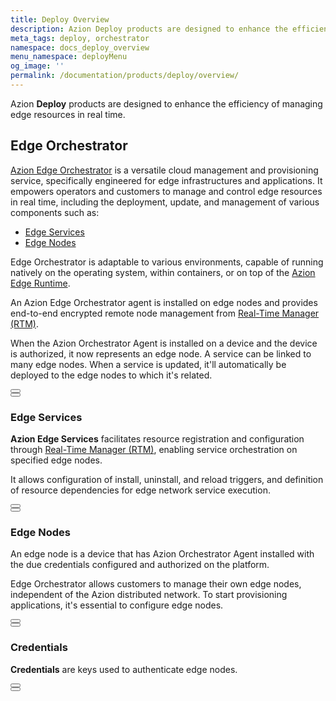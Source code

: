```yaml
---
title: Deploy Overview
description: Azion Deploy products are designed to enhance the efficiency of managing edge resources in real time.
meta_tags: deploy, orchestrator
namespace: docs_deploy_overview
menu_namespace: deployMenu
og_image: ''
permalink: /documentation/products/deploy/overview/
---
```



Azion **Deploy** products are designed to enhance the efficiency of managing edge resources in real time.  

## Edge Orchestrator

[Azion Edge Orchestrator](/en/documentation/products/deploy/edge-orchestrator/) is a versatile cloud management and provisioning service, specifically engineered for edge infrastructures and applications. It empowers operators and customers to manage and control edge resources in real time, including the deployment, update, and management of various components such as:

- [Edge Services](/en/documentation/products/deploy/edge-orchestrator/edge-services/)
- [Edge Nodes](/en/documentation/products/deploy/edge-orchestrator/edge-node/)

Edge Orchestrator is adaptable to various environments, capable of running natively on the operating system, within containers, or on top of the [Azion Edge Runtime](/en/documentation/devtools/runtime/overview/).

An Azion Edge Orchestrator agent is installed on edge nodes and provides end-to-end encrypted remote node management from [Real-Time Manager (RTM)](/en/documentation/products/guides/how-to-access-rtm/).

When the Azion Orchestrator Agent is installed on a device and the device is authorized, it now represents an edge node. A service can be linked to many edge nodes. When a service is updated, it'll automatically be deployed to the edge nodes to which it's related.

<Button href="/en/documentation/products/deploy/edge-orchestrator/" text="go to edge orchestrator reference documentation" variant="secondary" target="_blank"></Button>
<br />
<Button href="/en/documentation/products/guides/deploy/install-orchestrator-agent/" text="go to how to install edge orchestrator agent" variant="secondary" target="_blank"></Button>


### Edge Services

**Azion Edge Services** facilitates resource registration and configuration through [Real-Time Manager (RTM)](/en/documentation/products/guides/how-to-access-rtm/), enabling service orchestration on specified edge nodes.

It allows configuration of install, uninstall, and reload triggers, and definition of resource dependencies for edge network service execution.

<Button href="/en/documentation/products/deploy/edge-orchestrator/edge-services/" text="go to edge services reference documentation" variant="secondary" target="_blank"></Button>
<br />
<Button href="/en/documentation/products/guides/deploy/create-edge-service/" text="go to how to create an edge service" variant="secondary" target="_blank"></Button>

### Edge Nodes

An edge node is a device that has Azion Orchestrator Agent installed with the due credentials configured and authorized on the platform.

Edge Orchestrator allows customers to manage their own edge nodes, independent of the Azion distributed network. To start provisioning applications, it's essential to configure edge nodes.

<Button href="/en/documentation/products/deploy/edge-orchestrator/edge-node/" text="go to edge node reference documentation" variant="secondary" target="_blank"></Button>
<br />
<Button href="/en/documentation/products/guides/deploy/authorize-an-edge-node/" text="go to how to authorize an edge node" variant="secondary" target="_blank"></Button>

### Credentials 

**Credentials** are keys used to authenticate edge nodes.

<Button href="/en/documentation/products/deploy/credentials/" text="go to credentials reference documentation" variant="secondary" target="_blank"></Button>
<br />
<Button href="/en/documentation/products/guides/deploy/generate-credentials/" text="go to how to generate credentials" variant="secondary" target="_blank"></Button>
